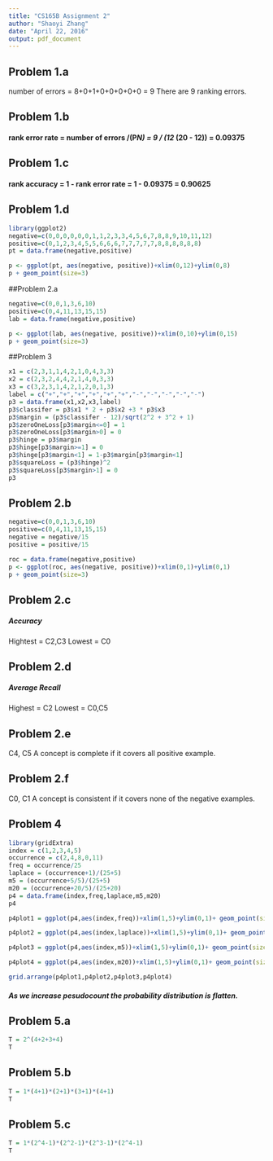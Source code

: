 ```yaml
---
title: "CS165B Assignment 2"
author: "Shaoyi Zhang"
date: "April 22, 2016"
output: pdf_document
---
```


## Problem 1.a
number of errors = 8+0+1+0+0+0+0+0 = 9
There are 9 ranking errors. 

## Problem 1.b
#### rank error rate = number of errors /(P*N) = 9 / (12 * (20 - 12)) = 0.09375

## Problem 1.c
#### rank accuracy = 1 - rank error rate = 1 - 0.09375 = 0.90625

## Problem 1.d
```r
library(ggplot2)
negative=c(0,0,0,0,0,0,1,1,2,3,3,4,5,6,7,8,8,9,10,11,12)
positive=c(0,1,2,3,4,5,5,6,6,6,7,7,7,7,7,8,8,8,8,8,8)
pt = data.frame(negative,positive)

p <- ggplot(pt, aes(negative, positive))+xlim(0,12)+ylim(0,8)
p + geom_point(size=3)
```

##Problem 2.a
```r


negative=c(0,0,1,3,6,10)
positive=c(0,4,11,13,15,15)
lab = data.frame(negative,positive)

p <- ggplot(lab, aes(negative, positive))+xlim(0,10)+ylim(0,15)
p + geom_point(size=3)
```



##Problem 3
```r
x1 = c(2,3,1,1,4,2,1,0,4,3,3)
x2 = c(2,3,2,4,4,2,1,4,0,3,3)
x3 = c(3,2,3,1,4,2,1,2,0,1,3)
label = c("+","+","+","+","+","+","-","-","-","-","-")
p3 = data.frame(x1,x2,x3,label)
p3$classifer = p3$x1 * 2 + p3$x2 +3 * p3$x3
p3$margin = (p3$classifer - 12)/sqrt(2^2 + 3^2 + 1)
p3$zeroOneLoss[p3$margin<=0] = 1
p3$zeroOneLoss[p3$margin>0] = 0
p3$hinge = p3$margin
p3$hinge[p3$margin>=1] = 0
p3$hinge[p3$margin<1] = 1-p3$margin[p3$margin<1]
p3$squareLoss = (p3$hinge)^2
p3$squareLoss[p3$margin>1] = 0
p3
```


## Problem 2.b
```r
negative=c(0,0,1,3,6,10)
positive=c(0,4,11,13,15,15)
negative = negative/15
positive = positive/15

roc = data.frame(negative,positive)
p <- ggplot(roc, aes(negative, positive))+xlim(0,1)+ylim(0,1)
p + geom_point(size=3)
```

## Problem 2.c
##### Accuracy 
 Hightest = C2,C3     Lowest = C0

## Problem 2.d
##### Average Recall
 Highest = C2     Lowest = C0,C5

## Problem 2.e
C4, C5  A concept is complete if it covers all positive example. 

## Problem 2.f
C0, C1 A concept is consistent if it covers none of the negative examples.

## Problem 4
```r
library(gridExtra)
index = c(1,2,3,4,5)
occurrence = c(2,4,8,0,11)
freq = occurrence/25
laplace = (occurrence+1)/(25+5)
m5 = (occurrence+5/5)/(25+5)
m20 = (occurrence+20/5)/(25+20)
p4 = data.frame(index,freq,laplace,m5,m20)
p4

p4plot1 = ggplot(p4,aes(index,freq))+xlim(1,5)+ylim(0,1)+ geom_point(size = 3)

p4plot2 = ggplot(p4,aes(index,laplace))+xlim(1,5)+ylim(0,1)+ geom_point(size = 3)

p4plot3 = ggplot(p4,aes(index,m5))+xlim(1,5)+ylim(0,1)+ geom_point(size = 3)

p4plot4 = ggplot(p4,aes(index,m20))+xlim(1,5)+ylim(0,1)+ geom_point(size = 3)

grid.arrange(p4plot1,p4plot2,p4plot3,p4plot4)
```

##### As we increase pesudocount the probability distribution is flatten.


## Problem 5.a
```r
T = 2^(4+2+3+4)
T
```
## Problem 5.b
```r
T = 1*(4+1)*(2+1)*(3+1)*(4+1)
T
```
  
## Problem 5.c
```r
T = 1*(2^4-1)*(2^2-1)*(2^3-1)*(2^4-1)
T
```



